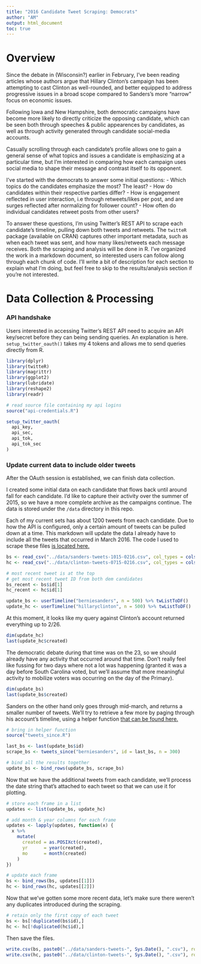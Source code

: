 ```yaml
---
title: "2016 Candidate Tweet Scraping: Democrats"
author: "AM"
output: html_document
toc: true
---
```


# Overview

Since the debate in (Wisconsin?) earlier in February, I've been reading articles whose authors argue that Hillary Clinton's campaign has been attempting to cast Clinton as well-rounded, and better equipped to address progressive issues in a broad scope compared to Sanders's more "narrow" focus on economic issues.

<!-- Probably some debate transcript would be helpful at this point -->

Following Iowa and New Hampshire, both democratic campaigns have become more likely to directly criticize the opposing candidate, which can be seen both through speeches & public appearences by candidates, as well as through activity generated through candidate social-media accounts.

Casually scrolling through each candidate's profile allows one to gain a general sense of what topics and issues a candidate is emphasizing at a particular time, but I'm interested in comparing how each campaign uses social media to shape their message and contrast itself to its opponent.

I've started with the democrats to answer some initial questions:
  - Which topics do the candidates emphasize the most? The least?
  - How do candidates within their respective parties differ?
  - How is engagement reflected in user interaction, i.e through retweets/likes 
    per post, and are surges reflected after normalizing for follower count?
  - How often do individual candidates retweet posts from other users?

To answer these questions, I'm using Twitter's REST API to scrape each candidate's timeline, pulling down both tweets and retweets. The `twitteR` package (available on CRAN) captures other important metadata, such as when each tweet was sent, and how many likes/retweets each message receives. Both the scraping and analysis will be done in R. I've organized the work in a markdown document, so interested users can follow along through each chunk of code. I'll write a bit of description for each section to explain what I'm doing, but feel free to skip to the results/analysis section if you're not interested.


# Data Collection & Processing
### API handshake

Users interested in accessing Twitter's REST API need to acquire an API key/secret before they can being sending queries. An explanation is here. <!-- link --> `setup_twitter_oauth()` takes my 4 tokens and allows me to send queries directly from R.

```r
library(dplyr)
library(twitteR)
library(magrittr)
library(ggplot2)
library(lubridate)
library(reshape2)
library(readr)
```

```r
# read source file containing my api logins
source("api-credentials.R")
```

```r
setup_twitter_oauth(
  api_key,
  api_sec,
  api_tok,
  api_tok_sec
)
```

### Update current data to include older tweets

After the OAuth session is established, we can finish data collection.

I created some initial data on each candidate that flows back until around fall for each candidate. I'd like to capture their activity over the summer of 2015, so we have a more complete archive as the campaigns continue. The data is stored under the `/data` directory in this repo.

Each of my current sets has about 1200 tweets from each candidate. Due to how the API is configured, only a certain amount of tweets can be pulled down at a time. This markdown will update the data I already have to include all the tweets that occurred in March 2016. The code I used to scrape these files [is located here.](https://github.com/hereismyname/2016-candidate-tweet-munging/blob/master/code/orig_scrape.R)

```r
bs <- read_csv("../data/sanders-tweets-1015-0216.csv", col_types = cols(id = "c"))
hc <- read_csv("../data/clinton-tweets-0715-0216.csv", col_types = cols(id = "c"))

# most recent tweet is at the top
# get most recent tweet ID from both dem candidates
bs_recent <- bs$id[1]
hc_recent <- hc$id[1]

update_bs <- userTimeline("berniesanders", n = 500) %>% twListToDF()
update_hc <- userTimeline("hillaryclinton", n = 500) %>% twListToDF()
```

At this moment, it looks like my query against Clinton's account returned everything up to 2/26. 
```r
dim(update_hc)
last(update_hc$created)
```
The democratic debate during that time was on the 23, so we should already have any activity that occurred around that time. Don't really feel like fussing for two days where not a lot was happening (granted it was a day before South Carolina voted, but we'll assume that more meaningful activity to mobilize voters was occurring on the day of the Primary).

```r
dim(update_bs)
last(update_bs$created)
```
Sanders on the other hand only goes through mid-march, and returns a smaller number of tweets. We'll try to retrieve a few more by paging through his account's timeline, using a helper function [that can be found here.](https://github.com/hereismyname/2016-candidate-tweet-munging/blob/master/code/tweets_since.R)

```r
# bring in helper function
source("tweets_since.R")

last_bs <- last(update_bs$id)
scrape_bs <- tweets_since("berniesanders", id = last_bs, n = 300)

# bind all the results together
update_bs <- bind_rows(update_bs, scrape_bs)
```

Now that we have the additional tweets from each candidate, we'll process the date
string that's attached to each tweet so that we can use it for plotting.

```r
# store each frame in a list
updates <- list(update_bs, update_hc)

# add month & year columns for each frame
updates <- lapply(updates, function(x) {
  x %>%
    mutate(
      created = as.POSIXct(created),
      yr      = year(created), 
      mo      = month(created)
    )
})

# update each frame
bs <- bind_rows(bs, updates[[1]])
hc <- bind_rows(hc, updates[[2]])
```

Now that we've gotten some more recent data, let's make sure there weren't any duplicates introduced during the scraping.

```r
# retain only the first copy of each tweet
bs <- bs[!duplicated(bs$id),]
hc <- hc[!duplicated(hc$id),]
```

Then save the files.

```r
write.csv(bs, paste0("../data/sanders-tweets-", Sys.Date(), ".csv"), row.names = FALSE)
write.csv(hc, paste0("../data/clinton-tweets-", Sys.Date(), ".csv"), row.names = FALSE)
```
